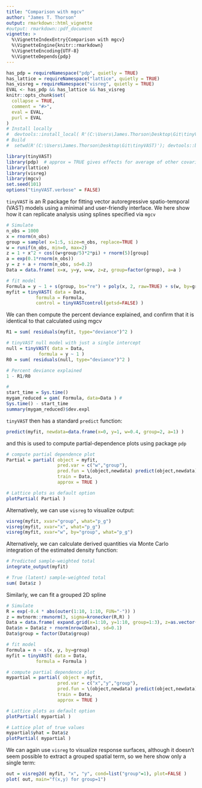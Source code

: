 ```yaml
---
title: "Comparison with mgcv"
author: "James T. Thorson"
output: rmarkdown::html_vignette
#output: rmarkdown::pdf_document
vignette: >
  %\VignetteIndexEntry{Comparison with mgcv}
  %\VignetteEngine{knitr::rmarkdown}
  %\VignetteEncoding{UTF-8}
  %\VignetteDepends{pdp}
---
```


```r
has_pdp = requireNamespace("pdp", quietly = TRUE)
has_lattice = requireNamespace("lattice", quietly = TRUE)
has_visreg = requireNamespace("visreg", quietly = TRUE)
EVAL <- has_pdp && has_lattice && has_visreg
knitr::opts_chunk$set(
  collapse = TRUE,
  comment = "#>",
  eval = EVAL,
  purl = EVAL
)
# Install locally
#  devtools::install_local( R'(C:\Users\James.Thorson\Desktop\Git\tinyVAST)', force=TRUE )
# Build
#  setwd(R'(C:\Users\James.Thorson\Desktop\Git\tinyVAST)'); devtools::build_rmd("vignettes/mgcv.Rmd"); rmarkdown::render( "vignettes/mgcv.Rmd", rmarkdown::pdf_document())
```

```r
library(tinyVAST)
library(pdp)  # approx = TRUE gives effects for average of other covariates
library(lattice)
library(visreg)
library(mgcv)
set.seed(101)
options("tinyVAST.verbose" = FALSE)
```

`tinyVAST` is an R package for fitting vector autoregressive spatio-temporal (VAST) models using a minimal and user-friendly interface.
We here show how it can replicate analysis using splines specified via `mgcv`

```r
# Simulate
n_obs = 1000
x = rnorm(n_obs)
group = sample( x=1:5, size=n_obs, replace=TRUE )
w = runif(n_obs, min=0, max=2)
z = 1 + x^2 + cos((w+group/5)*2*pi) + rnorm(5)[group]
a = exp(0.1*rnorm(n_obs))
y = z + a + rnorm(n_obs, sd=0.2)
Data = data.frame( x=x, y=y, w=w, z=z, group=factor(group), a=a )

# fit model
Formula = y ~ 1 + s(group, bs="re") + poly(x, 2, raw=TRUE) + s(w, by=group, bs="ts") # + offset(a)
myfit = tinyVAST( data = Data,
           formula = Formula,
           control = tinyVASTcontrol(getsd=FALSE) )
```

We can then compute the percent deviance explained, and confirm that it is identical to that calculated using mgcv
```r
R1 = sum( residuals(myfit, type="deviance")^2 )

# tinyVAST null model with just a single intercept
null = tinyVAST( data = Data,
            formula = y ~ 1 )
R0 = sum( residuals(null, type="deviance")^2 )

# Percent deviance explained
1 - R1/R0

#
start_time = Sys.time()
mygam_reduced = gam( Formula, data=Data ) #
Sys.time() - start_time
summary(mygam_reduced)$dev.expl
```

`tinyVAST` then has a standard `predict` function:
```r
predict(myfit, newdata=data.frame(x=0, y=1, w=0.4, group=2, a=1) )
```

and this is used to compute partial-dependence plots using package `pdp`

```r
# compute partial dependence plot
Partial = partial( object = myfit,
                   pred.var = c("w","group"),
                   pred.fun = \(object,newdata) predict(object,newdata),
                   train = Data,
                   approx = TRUE )

# Lattice plots as default option
plotPartial( Partial )
```

Alternatively, we can use `visreg` to visualize output:

```r
visreg(myfit, xvar="group", what="p_g")
visreg(myfit, xvar="x", what="p_g")
visreg(myfit, xvar="w", by="group", what="p_g")
```

Alternatively, we can calculate derived quantities via Monte Carlo integration of the estimated density function:
```r
# Predicted sample-weighted total
integrate_output(myfit)

# True (latent) sample-weighted total
sum( Data$z )
```


Similarly, we can fit a grouped 2D spline

```r
# Simulate
R = exp(-0.4 * abs(outer(1:10, 1:10, FUN="-")) )
z = mvtnorm::rmvnorm(3, sigma=kronecker(R,R) )
Data = data.frame( expand.grid(x=1:10, y=1:10, group=1:3), z=as.vector(t(z)))
Data$n = Data$z + rnorm(nrow(Data), sd=0.1)
Data$group = factor(Data$group)

# fit model
Formula = n ~ s(x, y, by=group)
myfit = tinyVAST( data = Data,
           formula = Formula )

# compute partial dependence plot
mypartial = partial( object = myfit,
                   pred.var = c("x","y","group"),
                   pred.fun = \(object,newdata) predict(object,newdata),
                   train = Data,
                   approx = TRUE )

# Lattice plots as default option
plotPartial( mypartial )

# Lattice plot of true values
mypartial$yhat = Data$z
plotPartial( mypartial )
```

We can again use `visreg` to visualize response surfaces, although it doesn't seem possible to extract a grouped spatial term, so we here show only a single term:

```r
out = visreg2d( myfit, "x", "y", cond=list("group"=1), plot=FALSE )
plot( out, main="f(x,y) for group=1")
```
